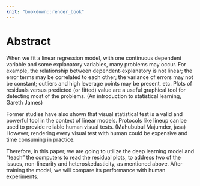 ```yaml
---
knit: "bookdown::render_book"
---
```


# Abstract {-}

When we fit a linear regression model, with one continuous dependent variable and some explanatory variables, many problems may occur. For example, the relationship between dependent-explanatory is not linear; the error terms may be correlated to each other; the variance of errors may not be constant; outliers and high leverage points may be present, etc. Plots of residuals versus predicted (or fitted) value are a useful graphical tool for detecting most of the problems. (An introduction to statistical learning, Gareth James)

Former studies have also shown that visual statistical test is a valid and powerful tool in the context of linear models. Protocols like lineup can be used to provide reliable human visual tests. (Mahububul Majumder, jasa) However, rendering every visual test with human could be expensive and time consuming in practice. 

Therefore, in this paper, we are going to utilize the deep learning model and "teach" the computers to read the residual plots, to address two of the issues, non-linearity and heteroskedasticity, as mentioned above. After training the model, we will compare its performance with human experiments.

 







<!-- 
The following line is required to re-set page numbering after preliminary material. Do not remove
-->
\clearpage\pagenumbering{arabic}\setcounter{page}{0}
